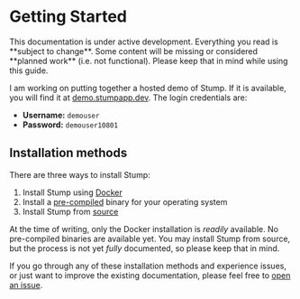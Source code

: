 
# Getting Started

<Callout emoji="☢️">
	This documentation is under active development. Everything you read is **subject to change**. Some
	content will be missing or considered **planned work** (i.e. not functional). Please keep that in
	mind while using this guide.
</Callout>

I am working on putting together a hosted demo of Stump. If it is available, you will find it at [demo.stumpapp.dev](https://demo.stumpapp.dev). The login credentials are:

- **Username:** `demouser`
- **Password:** `demouser10801`

## Installation methods

There are three ways to install Stump:

1. Install Stump using [Docker](/installation/docker)
2. Install a [pre-compiled](/installation/executable) binary for your operating system
3. Install Stump from [source](/installation/source)

At the time of writing, only the Docker installation is _readily_ available. No pre-compiled binaries are available yet.
You may install Stump from source, but the process is not yet _fully_ documented, so please keep that in mind.

If you go through any of these installation methods and experience issues, or just want to improve the existing documentation, please feel free to [open an issue](https://github.com/stumpapp/stump/issues/new).
